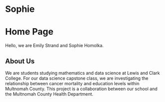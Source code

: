 # Sophie
<h1>Home Page</h2>
<p>Hello, we are Emily Strand and Sophie Homolka.</p>
<h2>About Us</h2>
<p>We are students studying mathematics and data science at Lewis and Clark College. For our data science capstone class, we are investigating the relationship between cancer mortality and education levels within Multnomah County. This project is a collaboration between our school and the Multnomah County Health Department.</p>
